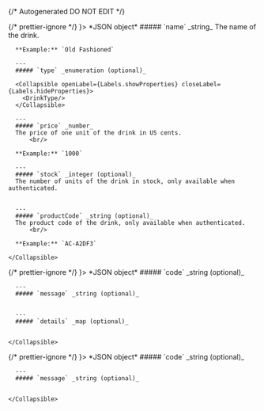 {/* Autogenerated DO NOT EDIT  */}


<TabbedSection tabLabel='Status Code'>
  {/* prettier-ignore */}
  <Tab title={<StatusCode code={"200"} />}>
    *JSON object*
    <Collapsible openLabel={Labels.showProperties} closeLabel={Labels.hideProperties} defaultOpen={true}>
      ##### `name` _string_
      The name of the drink.
          <br/>

      **Example:** `Old Fashioned`
        
      ---
      ##### `type` _enumeration (optional)_

      <Collapsible openLabel={Labels.showProperties} closeLabel={Labels.hideProperties}>
        <DrinkType/>
      </Collapsible>
        
      ---
      ##### `price` _number_
      The price of one unit of the drink in US cents.
          <br/>

      **Example:** `1000`
        
      ---
      ##### `stock` _integer (optional)_
      The number of units of the drink in stock, only available when authenticated.
          
        
      ---
      ##### `productCode` _string (optional)_
      The product code of the drink, only available when authenticated.
          <br/>

      **Example:** `AC-A2DF3`
        
    </Collapsible>
  </Tab>
  {/* prettier-ignore */}
  <Tab title={<StatusCode code={"5XX"} />}>
    *JSON object*
    <Collapsible openLabel={Labels.showProperties} closeLabel={Labels.hideProperties} defaultOpen={true}>
      ##### `code` _string (optional)_
          
        
      ---
      ##### `message` _string (optional)_
          
        
      ---
      ##### `details` _map (optional)_
          
        
    </Collapsible>
  </Tab>
  {/* prettier-ignore */}
  <Tab title={<StatusCode code={"default"} />}>
    *JSON object*
    <Collapsible openLabel={Labels.showProperties} closeLabel={Labels.hideProperties} defaultOpen={true}>
      ##### `code` _string (optional)_
          
        
      ---
      ##### `message` _string (optional)_
          
        
    </Collapsible>
  </Tab>
</TabbedSection>
